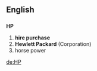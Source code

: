 ==English==
==={{initialism}}===
'''HP'''

# '''hire purchase'''
# '''Hewlett Packard''' (Corporation)
# horse power

[[de:HP]]